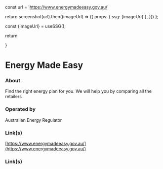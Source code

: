 
const url = 'https://www.energymadeeasy.gov.au/'

return screenshot(url).then((imageUrl) => ({
props: { ssg: {imageUrl} },
}))
};

const {imageUrl} = useSSG();

return <div className="w-full aspect-video relative mt-8"><Image src={imageUrl} fill={true} alt="" /></div>
}

# Energy Made Easy

### About

Find the right energy plan for you. We will help you by comparing all the retailers

### Operated by

Australian Energy Regulator

### Link(s)

[https://www.energymadeeasy.gov.au/](https://www.energymadeeasy.gov.au/)

### Link(s)

<ScreenshotImage />
